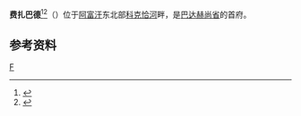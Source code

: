 {{Infobox settlement
<!--See the Table at Infobox Settlement for all fields and descriptions of usage-->
<!-- Basic info  ---------------->
|official_name          = 费扎巴德
|other_name             =
|native_name            = فيض آباد
|nickname               = 
|settlement_type        = <!--For Town or Village (Leave blank for the default City)-->
|motto                  =
<!-- images and maps  ----------->
|image_skyline          = Feyzabad in Afghanistan.jpg
|imagesize              = 250px
|image_caption          = [[科克恰河|科克恰河]]通過费扎巴德
|image_flag             = 
|flag_size              =
|image_seal             = 
|seal_size              =
|image_shield           = 
|shield_size            =
|image_blank_emblem     =
|blank_emblem_type      =
|blank_emblem_size      =
|image_map              = 
|mapsize                = 
|map_caption            = 
|image_map1             = 
|mapsize1               = 
|map_caption1           = 

|pushpin_map            = Afghanistan <!-- the name of a location map as per http://en.wikipedia.org/wiki/Template:Location_map -->
|pushpin_label_position =bottom
|pushpin_map_caption    = 费扎巴德在阿富汗的位置
<!-- Location ------------------>
|subdivision_type       = 國家
|subdivision_name       = {{flag|Afghanistan|Taliban}}
|subdivision_type1      = [[阿富汗行政區劃|省]]
|subdivision_name1      = [[巴达赫尚省|巴达赫尚省]]
|subdivision_type2      = [[縣_(阿富汗)|縣]]
|subdivision_name2      = [[费扎巴德縣|费扎巴德縣]]
|subdivision_type3      = 
|subdivision_name3      = 

<!-- Politics ----------------->
|government_footnotes   =
|government_type        =
|leader_title           =
|leader_name            =
|leader_title1          =  <!-- for places with, say, both a mayor and a city manager -->
|leader_name1           =
|leader_title2          =
|leader_name2           =

|established_title      =  <!-- Settled -->
|established_date       = 
|established_title2     =  <!-- Incorporated (town) -->
|established_date2      = 
|established_title3     =  <!-- Incorporated (city) -->
|established_date3      =
<!-- Area    --------------------->

|area_footnotes           =
|area_total_km2           = 7
|area_land_km2            = <!--See table @ Template:Infobox Settlement for details on automatic unit conversion-->
|area_water_km2           =
|area_total_sq_mi         =
|area_land_sq_mi          =
|area_water_sq_mi         =
|area_water_percent       =
|area_urban_km2           =
|area_urban_sq_mi         =

<!-- Population   ----------------------->
|population_as_of               =2006年
|population_footnotes           =
|population_note                =
|population_total               =44,421
|population_density_km2         = auto
|population_density_sq_mi       =

|population_urban               =
|population_density_urban_km2   =
|population_density_urban_sq_mi =
|population_blank1_title        = 種族
|population_blank1              =
|population_blank2_title        = 宗教
|population_blank2              =
|population_density_blank1_km2 =   
|population_density_blank1_sq_mi =
<!-- General information  --------------->
|timezone               = [[阿富汗標準時間|阿富汗標準時間]]
|utc_offset             = +4:30
|timezone_DST           = 
|utc_offset_DST         = 
|coordinates = {{coord|type:city_region:AF|display=it}}
|elevation_footnotes    =  <!--for references: use <ref> </ref> tags-->
|elevation_m            = 1254
|elevation_ft           =
<!-- Area/postal codes & others -------->
|postal_code_type       =  <!-- enter ZIP code, Postcode, Post code, Postal code... -->
|postal_code            =
|area_code              =
|blank_name             =
|blank_info             =
|blank1_name            =
|blank1_info            =
|website                = 
|footnotes              = 
}} 
'''费扎巴德'''<ref>{{cite book|author1=周定国|title=世界地名翻译大辞典|date=2007|publisher=中国对外翻译出版公司|location=北京|isbn=978-7-5001-0753-8}}</ref><ref>{{Cite web|title=Faizabad (Feyzabad) - 費札巴德|url=http://terms.naer.edu.tw/detail/2991358/?index=1|accessdate=2019-09-12|author=國家教育研究院|date=|format=|work=雙語詞彙、學術名詞暨辭書資訊網|publisher=|language=}}</ref>（{{lang-ps|فيض‌آباد}}）位于[[阿富汗|阿富汗]]东北部[[科克恰河|科克恰河]]畔，是[[巴达赫尚省|巴达赫尚省]]的首府。

== 参考资料 ==
{{reflist}}

[[Category:阿富汗城市|F]]